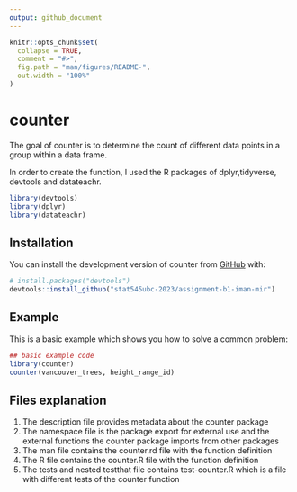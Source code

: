 ```yaml
---
output: github_document
---
```


<!-- README.md is generated from README.Rmd. Please edit that file -->

```r
knitr::opts_chunk$set(
  collapse = TRUE,
  comment = "#>",
  fig.path = "man/figures/README-",
  out.width = "100%"
)
```

# counter

<!-- badges: start -->
<!-- badges: end -->

The goal of counter is to determine the count of different data points in a group within a data frame. 

In order to create the function, I used the R packages of dplyr,tidyverse, devtools and datateachr. 

```r
library(devtools)
library(dplyr)
library(datateachr)
```


## Installation

You can install the development version of counter from [GitHub](https://github.com/) with:

``` r
# install.packages("devtools")
devtools::install_github("stat545ubc-2023/assignment-b1-iman-mir")

```

## Example

This is a basic example which shows you how to solve a common problem:

```r
## basic example code
library(counter)
counter(vancouver_trees, height_range_id)
```

## Files explanation 
1. The description file provides metadata about the counter package
2. The namespace file is the package export for external use and the external functions the counter package imports from other packages
3. The man file contains the counter.rd file with the function definition
4. The R file contains the counter.R file with the function definition
5. The tests and nested testthat file contains test-counter.R which is a file with different tests of the counter function 

